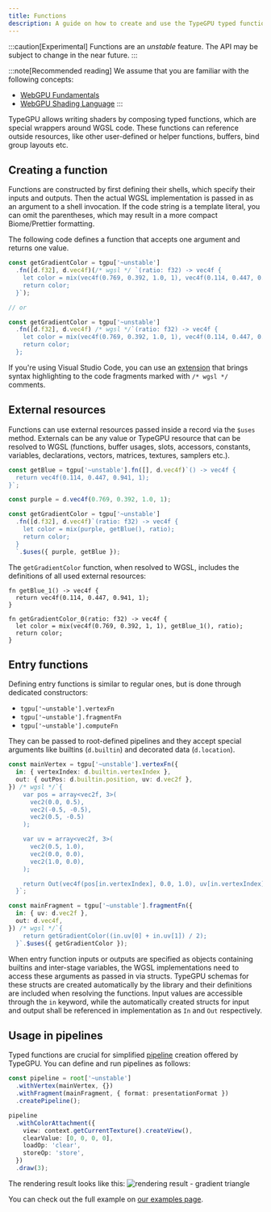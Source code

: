 ```yaml
---
title: Functions
description: A guide on how to create and use the TypeGPU typed functions.
---
```


:::caution[Experimental]
Functions are an *unstable* feature. The API may be subject to change in the near future.
:::

:::note[Recommended reading]
We assume that you are familiar with the following concepts:
- <a href="https://webgpufundamentals.org/webgpu/lessons/webgpu-fundamentals.html" target="_blank" rel="noopener noreferrer">WebGPU Fundamentals</a>
- <a href="https://webgpufundamentals.org/webgpu/lessons/webgpu-wgsl.html" target="_blank" rel="noopener noreferrer">WebGPU Shading Language</a>
:::

TypeGPU allows writing shaders by composing typed functions, which are special wrappers around WGSL code. 
These functions can reference outside resources, like other user-defined or helper functions, buffers, bind group layouts etc. 

## Creating a function

Functions are constructed by first defining their shells, which specify their inputs and outputs.
Then the actual WGSL implementation is passed in as an argument to a shell invocation. If the code string is a template literal, you can omit the parentheses, which may result in a more compact Biome/Prettier formatting.

The following code defines a function that accepts one argument and returns one value.

```ts
const getGradientColor = tgpu['~unstable']
  .fn([d.f32], d.vec4f)(/* wgsl */ `(ratio: f32) -> vec4f {
    let color = mix(vec4f(0.769, 0.392, 1.0, 1), vec4f(0.114, 0.447, 0.941, 1), ratio);
    return color;
  }`);

// or

const getGradientColor = tgpu['~unstable']
  .fn([d.f32], d.vec4f) /* wgsl */`(ratio: f32) -> vec4f {
    let color = mix(vec4f(0.769, 0.392, 1.0, 1), vec4f(0.114, 0.447, 0.941, 1), ratio);
    return color;
  };
```

If you're using Visual Studio Code, you can use an [extension](https://marketplace.visualstudio.com/items?itemName=ggsimm.wgsl-literal) that brings syntax highlighting to the code fragments marked with `/* wgsl */` comments.

## External resources

Functions can use external resources passed inside a record via the `$uses` method. 
Externals can be any value or TypeGPU resource that can be resolved to WGSL (functions, buffer usages, slots, accessors, constants, variables, declarations, vectors, matrices, textures, samplers etc.).

```ts
const getBlue = tgpu['~unstable'].fn([], d.vec4f)`() -> vec4f {
  return vec4f(0.114, 0.447, 0.941, 1); 
}`;

const purple = d.vec4f(0.769, 0.392, 1.0, 1);

const getGradientColor = tgpu['~unstable']
  .fn([d.f32], d.vec4f)`(ratio: f32) -> vec4f {
    let color = mix(purple, getBlue(), ratio);
    return color;
  }
  `.$uses({ purple, getBlue });
```

The `getGradientColor` function, when resolved to WGSL, includes the definitions of all used external resources:

```wgsl
fn getBlue_1() -> vec4f { 
  return vec4f(0.114, 0.447, 0.941, 1); 
}

fn getGradientColor_0(ratio: f32) -> vec4f {
  let color = mix(vec4f(0.769, 0.392, 1, 1), getBlue_1(), ratio);
  return color;
}
```

## Entry functions

Defining entry functions is similar to regular ones, but is done through dedicated constructors:
- `tgpu['~unstable'].vertexFn`
- `tgpu['~unstable'].fragmentFn`
- `tgpu['~unstable'].computeFn`

They can be passed to root-defined pipelines and they accept special arguments like builtins (`d.builtin`) and decorated data (`d.location`).

```ts
const mainVertex = tgpu['~unstable'].vertexFn({
  in: { vertexIndex: d.builtin.vertexIndex },
  out: { outPos: d.builtin.position, uv: d.vec2f },
}) /* wgsl */`{
    var pos = array<vec2f, 3>(
      vec2(0.0, 0.5),
      vec2(-0.5, -0.5),
      vec2(0.5, -0.5)
    );

    var uv = array<vec2f, 3>(
      vec2(0.5, 1.0),
      vec2(0.0, 0.0),
      vec2(1.0, 0.0),
    );

    return Out(vec4f(pos[in.vertexIndex], 0.0, 1.0), uv[in.vertexIndex]);
  }`;

const mainFragment = tgpu['~unstable'].fragmentFn({
  in: { uv: d.vec2f },
  out: d.vec4f,
}) /* wgsl */`{
    return getGradientColor((in.uv[0] + in.uv[1]) / 2);
  }`.$uses({ getGradientColor });
```

When entry function inputs or outputs are specified as objects containing builtins and inter-stage variables, the WGSL implementations need to access these arguments as passed in via structs. 
TypeGPU schemas for these structs are created automatically by the library and their definitions are included when resolving the functions. 
Input values are accessible through the `in` keyword, while the automatically created structs for input and output shall be referenced in implementation as `In` and `Out` respectively.

## Usage in pipelines

Typed functions are crucial for simplified [pipeline](/TypeGPU/fundamentals/pipelines) creation offered by TypeGPU. You can define and run pipelines as follows:

```ts
const pipeline = root['~unstable']
  .withVertex(mainVertex, {})
  .withFragment(mainFragment, { format: presentationFormat })
  .createPipeline();

pipeline
  .withColorAttachment({
    view: context.getCurrentTexture().createView(),
    clearValue: [0, 0, 0, 0],
    loadOp: 'clear',
    storeOp: 'store',
  })
  .draw(3);
```

The rendering result looks like this:
![rendering result - gradient triangle](./triangle-result.png)

You can check out the full example on [our examples page](/TypeGPU/examples#example=simple--triangle).


